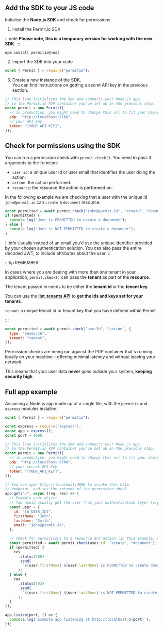 ## Add the SDK to your JS code

Initialise the **Node.js SDK** and check for permissions.

1. Install the Permit.io SDK

:::note
**Please note, this is a temporary version for working with the new SDK.**
:::

```
npm install permitio@next
```

2. Import the SDK into your code

```js
const { Permit } = require("permitio");
```

3. Create a new instance of the SDK. <br/>
   You can find instructions on getting a secret API key in the previous section.

```js
// This line initializes the SDK and connects your Node.js app
// to the Permit.io PDP container you've set up in the previous step.
const permit = new Permit({
  // in production, you might need to change this url to fit your deployment
  pdp: "http://localhost:7766",
  // your API Key
  token: "[YOUR_API_KEY]",
});
```

## Check for permissions using the SDK

You can run a permission check with `permit.check()`. You need to pass 3 arguments to the function:

- `user.id`: a unique user id or user email that identifies the user doing the action.
- `action`: the action performed.
- `resource`: the resource the action is performed on.

In the following example we are checking that a user with the unique id `john@permit.io` can `create` a `document` resource.

```js
const permitted = await permit.check("john@permit.io", "create", "document");
if (permitted) {
  console.log("User is PERMITTED to create a document");
} else {
  console.log("User is NOT PERMITTED to create a document");
}
```

:::info
Usually instead of an email you'd use the unique identifier provided by your chosen authentication solution.
You can also pass the entire decoded JWT, to include attributes about the user.
:::

:::tip REMEMBER

In cases where you are dealing with more than one tenant in your application, `permit.check()` can pass the **tenant** as part of the **resource**.

The tenant passed in needs to be either the **tenant id** or the **tenant key**.

You can use the **[list_tenants API](https://api.permit.io/v2/redoc#tag/Tenants/operation/list_tenants)** to **get the ids and keys set for your tenants**.

`tenant`: a unique tenant id or tenant key that you have defined within Permit.

:::

```js
const permitted = await permit.check("userId", "action", {
  type: "resource",
  tenant: "tenant",
});
```

Permission checks are being run against the PDP container that's running locally on your machine - offering
minimal latency and without leaving your network.

This means that your user data **never** goes outside your system, **keeping security high**.

## Full app example

Assuming a Node.js app made up of a single file, with the `permitio` and `express` modules installed.

```js
const { Permit } = require("permitio");

const express = require("express");
const app = express();
const port = 4000;

// This line initializes the SDK and connects your Node.js app
// to the Permit.io PDP container you've set up in the previous step.
const permit = new Permit({
  // in production, you might need to change this url to fit your deployment
  pdp: "http://localhost:7766",
  // your secret API Key
  token: "[YOUR_API_KEY]",
});

// You can open http://localhost:4000 to invoke this http
// endpoint, and see the outcome of the permission check.
app.get("/", async (req, res) => {
  // Example user object
  // You would usually get the user from your authentication layer (e.g. Auth0, Cognito, etc) via a JWT token or a database.
  const user = {
    id: "[A_USER_ID]",
    firstName: "John",
    lastName: "Smith",
    email: "john@permit.io",
  };

  // check for permissions to a resource and action (in this example, create a document)
  const permitted = await permit.check(user.id, "create", "document");
  if (permitted) {
    res
      .status(200)
      .send(
        `${user.firstName} ${user.lastName} is PERMITTED to create document!`
      );
  } else {
    res
      .status(403)
      .send(
        `${user.firstName} ${user.lastName} is NOT PERMITTED to create document!`
      );
  }
});

app.listen(port, () => {
  console.log(`Example app listening at http://localhost:${port}`);
});
```
